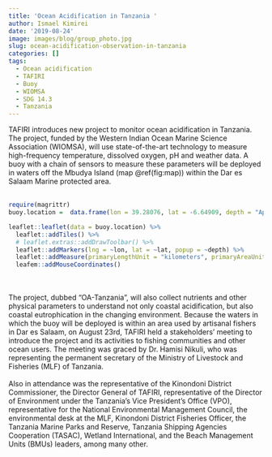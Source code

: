```yaml
---
title: 'Ocean Acidification in Tanzania '
author: Ismael Kimirei
date: '2019-08-24'
image: images/blog/group_photo.jpg 
slug: ocean-acidification-observation-in-tanzania
categories: []
tags:
  - Ocean acidification
  - TAFIRI
  - Buoy
  - WIOMSA
  - SDG 14.3
  - Tanzania
---
```

TAFIRI introduces new project to monitor ocean acidification in Tanzania. 
The project, funded by the Western Indian Ocean Marine Science Association (WIOMSA), will use state-of-the-art technology to measure high-frequency temperature, dissolved oxygen, pH and weather data. A buoy with a chain of sensors to measure these parameters will be deployed in waters off the Mbudya Island (map \@ref(fig:map)) within the Dar es Salaam Marine protected area. <br></br>


```r
require(magrittr)
buoy.location =  data.frame(lon = 39.28076, lat = -6.64909, depth = "Approximately 54")

leaflet::leaflet(data = buoy.location) %>%
  leaflet::addTiles() %>%
  # leaflet.extras::addDrawToolbar() %>%
  leaflet::addMarkers(lng = ~lon, lat = ~lat, popup = ~depth) %>%
  leaflet::addMeasure(primaryLengthUnit = "kilometers", primaryAreaUnit = "meters")%>%
  leafem::addMouseCoordinates()
```

<br></br>
The project, dubbed "OA-Tanzania",  will also collect nutrients and other physical parameters to understand not only coastal acidification, but also coastal eutrophication in the changing environment.
Because the waters in which the buoy will be deployed is within an area used by artisanal fishers in Dar es Salaam, on August 23rd, TAFIRI held a stakeholders' meeting to introduce the project and its activities to fishing communities and other ocean users. The meeting was graced by Dr. Hamisi Nikuli, who was representing the permanent secretary of the Ministry of Livestock and Fisheries (MLF) of Tanzania. <br></br>
Also in attendance was the representative of the Kinondoni District Commissioner, the Director General of TAFIRI, representative of the Director of Environment under the Tanzania's Vice President's Office (VPO), representative for the National Environmental Management Council, the environmental desk at the MLF, Kinondoni District Fisheries Officer, the Tanzania Marine Parks and Reserve, Tanzania Shipping Agencies Cooperation (TASAC), Wetland International, and the Beach Management Units (BMUs) leaders, among many other. 